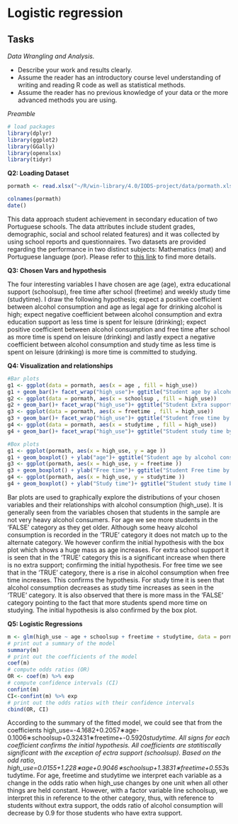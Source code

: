# Logistic regression
## Tasks

*Data Wrangling and Analysis.*

- Describe your work and results clearly. 
- Assume the reader has an introductory course level understanding of writing and reading R code as well as statistical methods.
- Assume the reader has no previous knowledge of your data or the more advanced methods you are using.

*Preamble*
```r
# load packages
library(dplyr)
library(ggplot2)
library(GGally)
library(openxlsx)
library(tidyr)
`````

**Q2: Loading Dataset**
```r
pormath <- read.xlsx("~/R/win-library/4.0/IODS-project/data/pormath.xlsx")

colnames(pormath)
date()
```
This data approach student achievement in secondary education of two Portuguese schools. The data attributes include student grades, demographic, social and school related features) and it was collected by using school reports and questionnaires. Two datasets are provided regarding the performance in two distinct subjects: Mathematics (mat) and Portuguese language (por). Please refer to [this link](https://archive.ics.uci.edu/ml/datasets/Student+Performance) to find more details.

**Q3: Chosen Vars and hypothesis**

The four interesting variables I have chosen are age (age), extra educational support (schoolsup),  free time after school (freetime) and weekly study time (studytime). I draw the following hypothesis; expect a positive coefficient between alcohol consumption and age as legal age for drinking alcohol is high; expect negative coefficient between alcohol consumption and extra education support as less time is spent for leisure (drinking); expect positive coefficient between alcohol consumption and free time after school as more time is spend on leisure (drinking) and lastly expect a negative coefficient between alcohol consumption and study time as less time is spent on leisure (drinking) is more time is committed to studying.

**Q4: Visualization and relationships**
```r
#Bar plots
g1 <- ggplot(data = pormath, aes(x = age , fill = high_use))
g1 + geom_bar()+ facet_wrap("high_use")+ ggtitle("Student age by alcohol consumption")
g2 <- ggplot(data = pormath, aes(x = schoolsup , fill = high_use))
g2 + geom_bar()+ facet_wrap("high_use")+ ggtitle("Student Extra support by alcohol consumption")
g3 <- ggplot(data = pormath, aes(x = freetime , fill = high_use))
g3 + geom_bar()+ facet_wrap("high_use")+ ggtitle("Student free time by alcohol consumption")
g4 <- ggplot(data = pormath, aes(x = studytime , fill = high_use))
g4 + geom_bar()+ facet_wrap("high_use")+ ggtitle("Student study time by alcohol consumption")

#Box plots
g1 <- ggplot(pormath, aes(x = high_use, y = age ))
g1 + geom_boxplot() + ylab("age")+ ggtitle("Student age by alcohol consumption")
g3 <- ggplot(pormath, aes(x = high_use, y = freetime ))
g3 + geom_boxplot() + ylab("Free time")+ ggtitle("Student Free time by alcohol consumption")
g4 <- ggplot(pormath, aes(x = high_use, y = studytime ))
g4 + geom_boxplot() + ylab("Study time")+ ggtitle("Student study time by alcohol consumption")
```

Bar plots are used to graphically explore the distributions of your chosen variables and their relationships with alcohol consumption (high_use). It is generally seen from the variables chosen that students in the sample are not very heavy alcohol consumers. For age we see more students in the 'FALSE' category as they get older. Although some heavy alcohol consumption is recorded in the 'TRUE' category it does not match up to the alternate category. We however confirm the initial hypothesis with the box plot which shows a huge mass as age increases. For extra school support it is seen that in the 'TRUE' category this is a significant increase when there is no extra support; confirming the initial hypothesis. For free time we see that in the 'TRUE' category, there is a rise in alcohol consumption when free time increases. This confirms the hypothesis. For study time it is seen that alcohol consumption decreases as study time increases as seen in the 'TRUE' category. It is also observed that there is more mass in the 'FALSE' category pointing to the fact that more students spend more time on studying. The initial hypothesis is also confirmed by the box plot.

**Q5: Logistic Regressions**

```r
m <- glm(high_use ~ age + schoolsup + freetime + studytime, data = pormath, family = "binomial")
# print out a summary of the model
summary(m)
# print out the coefficients of the model
coef(m)
# compute odds ratios (OR)
OR <- coef(m) %>% exp
# compute confidence intervals (CI)
confint(m)
CI<-confint(m) %>% exp
# print out the odds ratios with their confidence intervals
cbind(OR, CI)

```


According to the summary of the fitted model, we could see that from the coefficients high_use=-4.1682+0.2057∗age-0.1006∗schoolsup+0.32431∗freetime+-0.5920*studytime. All signs for each coefficient confirms the initial hypothesis. All coefficients are statitiscally significant with the exception of ectra support (schoolsup).
Based on the odd ratio, high_use=0.0155+1.228∗age+0.9046∗schoolsup+1.3831∗freetime+0.553*studytime. For age, freetime and studytime we interpret each variable as a change in the odds ratio when high_use changes by one unit when all other things are held constant. However, with a factor variable line schoolsup, we interpret this in reference to the other category, thus, with reference to students without extra support, the odds ratio of alcohol consumption will decrease by 0.9 for those students who have extra support.